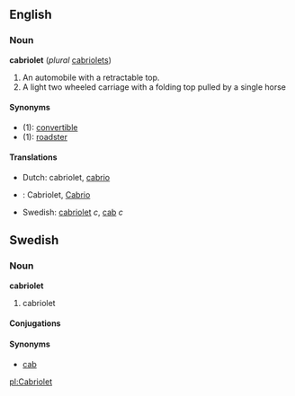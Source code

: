 ==English==
===Noun===
'''cabriolet''' (''plural'' [[cabriolets]])

#An automobile with a retractable top.
#A light two wheeled carriage with a folding top pulled by a single horse

====Synonyms====
*(1): [[convertible]]
*(1): [[roadster]]

====Translations====
*Dutch: cabriolet, [[cabrio]]
*{{msg:de}}: Cabriolet, [[Cabrio]]
*Swedish: [[cabriolet#Swedish|cabriolet]] ''c'', [[cab#Swedish|cab]] ''c''

==Swedish==
===Noun===
'''cabriolet'''
#cabriolet

====Conjugations====
{{sv-noun|gender=Common|cabriolet|cabrioleten|cabrioleter|cabrioleterna|cabriolets|cabrioletens|cabrioleters|cabrioleternas}}

====Synonyms====
*[[cab#Swedish|cab]]
[[pl:Cabriolet]]